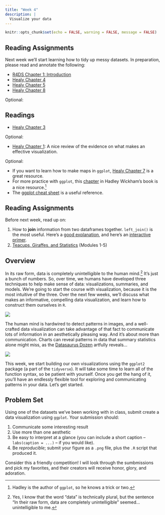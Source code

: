 ```yaml
---
title: "Week 4"
description: |
  Visualize your data
---
```


```r
knitr::opts_chunk$set(echo = FALSE, warning = FALSE, message = FALSE)
```


## Reading Assignments

Next week we'll start learning how to tidy up messy datasets. In preparation, please read and annotate the following:

- [R4DS Chapter 1: Introduction](https://r4ds.had.co.nz/introduction.html)
-   [Healy Chapter 4](https://socviz.co/groupfacettx.html)
-   [Healy Chapter 5](https://socviz.co/workgeoms.html)
-   [Healy Chapter 8](https://socviz.co/refineplots.html)

Optional:

## Readings

- [Healy Chapter 3](https://socviz.co/makeplot.html#makeplot)


Optional:

- [Healy Chapter 1](https://socviz.co/lookatdata.html): A nice review of the evidence on what makes an effective visualization.

Optional:

-   If you want to learn how to make maps in `ggplot`, [Healy Chapter 7](https://socviz.co/maps.html) is a great resource.
-   For more practice with `ggplot`, this [chapter](https://r4ds.had.co.nz/data-visualisation.html) in Hadley Wickham's book is a nice resource.[^2]
- The [ggplot cheat sheet](https://www.rstudio.com/resources/cheatsheets/) is a useful reference.

[^2]: Hadley is the author of `ggplot`, so he knows a trick or two.




## Reading Assignments

Before next week, read up on:

1. How to  **join** information from two dataframes together. `left_join()` is the most useful. Here's a [good explanation](https://stat545.com/join-cheatsheet.html#left_joinsuperheroes-publishers), and here's an [interactive primer](https://rstudio.cloud/learn/primers/4.3).
2. [Teacups, Giraffes, and Statistics](https://tinystats.github.io/teacups-giraffes-and-statistics/index.html) (Modules 1-5)

## Overview

In its raw form, data is completely unintelligible to the human mind.[^1] It's just a bunch of numbers. So, over time, we humans have developed three techniques to help make sense of data: visualizations, summaries, and models. We're going to start the course with visualization, because it is the most intuitive of the three. Over the next few weeks, we'll discuss what makes an informative, compelling data visualization, and learn how to construct them ourselves in `R`.

[^1]: Yes, I know that the word "data" is technically plural, but the sentence "In their raw form, data are completely unintelligible" seemed...unintelligible to me.

![](img/ross.png)

The human mind is hardwired to detect patterns in images, and a well-crafted data visualization can take advantage of that fact to communicate lots of information in an aesthetically pleasing way. And it's about more than communication. Charts can reveal patterns in data that summary statistics alone might miss, as the [Datasaurus Dozen](https://www.autodesk.com/research/publications/same-stats-different-graphs) artfully reveals...

![](img/datasaurus-dozen.gif)

This week, we start building our own visualizations using the `ggplot2` package (a part of the `tidyverse`). It will take some time to learn all of the function syntax, so be patient with yourself. Once you get the hang of it, you'll have an endlessly flexible tool for exploring and communicating patterns in your data. Let's get started.


## Problem Set

Using one of the datasets we've been working with in class, submit create a data visualization using `ggplot`. Your submission should:

1. Communicate some interesting result
2. Use more than one aesthetic
3. Be easy to interpret at a glance (you can include a short caption -- `labs(caption = ...)` -- if you would like). 
4. Be *reproducible*; submit your figure as a `.png` file, plus the `.R` script that produced it.

Consider this a friendly competition! I will look through the sumbmissions and pick my favorites, and their creators will receive honor, glory, and adoration.